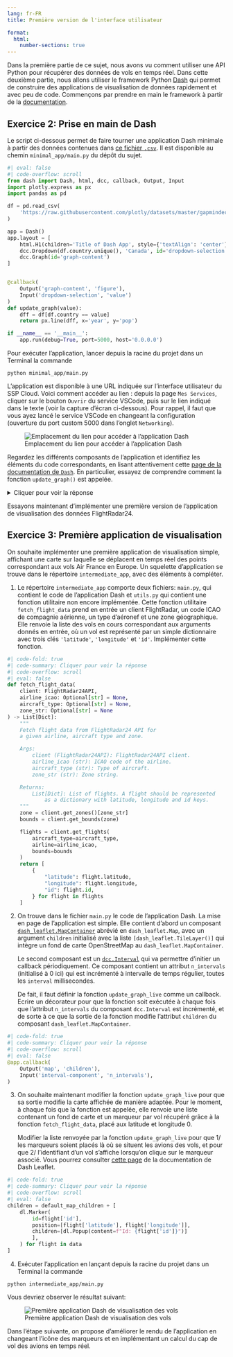 ```yaml
---
lang: fr-FR
title: Première version de l'interface utilisateur

format:
  html:
    number-sections: true
---
```


Dans la première partie de ce sujet, nous avons vu comment utiliser une API Python pour récupérer des données de vols en temps réel. Dans cette deuxième partie, nous allons utiliser le framework Python [Dash](https://dash.plotly.com/) qui permet de construire des applications de visualisation de données rapidement et avec peu de code. Commençons par prendre en main le framework à partir de la [documentation](https://dash.plotly.com/minimal-app).

::: {.callout-tip collapse="false" icon=false}
## `<i class="bi bi-book"></i>`{=html} Exercice 2: Prise en main de Dash

Le script ci-dessous permet de faire tourner une application Dash minimale à partir des données contenues dans [ce fichier `.csv`](https://raw.githubusercontent.com/plotly/datasets/master/gapminder_unfiltered.csv). Il est disponible au chemin `minimal_app/main.py` du dépôt du sujet.

```python
#| eval: false
#| code-overflow: scroll
from dash import Dash, html, dcc, callback, Output, Input
import plotly.express as px
import pandas as pd

df = pd.read_csv(
    'https://raw.githubusercontent.com/plotly/datasets/master/gapminder_unfiltered.csv'
)

app = Dash()
app.layout = [
    html.H1(children='Title of Dash App', style={'textAlign': 'center'}),
    dcc.Dropdown(df.country.unique(), 'Canada', id='dropdown-selection'),
    dcc.Graph(id='graph-content')
]


@callback(
    Output('graph-content', 'figure'),
    Input('dropdown-selection', 'value')
)
def update_graph(value):
    dff = df[df.country == value]
    return px.line(dff, x='year', y='pop')

if __name__ == '__main__':
    app.run(debug=True, port=5000, host='0.0.0.0')
```

Pour exécuter l'application, lancer depuis la racine du projet dans un Terminal la commande
```
python minimal_app/main.py
``` 

L'application est disponible à une URL indiquée sur l'interface utilisateur du SSP Cloud. Voici comment accéder au lien : depuis la page `Mes Services`, cliquer sur le bouton `Ouvrir` du service VSCode, puis sur le lien indiqué dans le texte (voir la capture d'écran ci-dessous). Pour rappel, il faut que vous ayez lancé le service VSCode en changeant la configuration (ouverture du port custom 5000 dans l'onglet `Networking`).

![Emplacement du lien pour accéder à l'application Dash](img/custom_port.jpg)

Regardez les différents composants de l'application et identifiez les éléments du code correspondants, en lisant attentivement cette [page de la documentation de `Dash`](https://dash.plotly.com/basic-callbacks). En particulier, essayez de comprendre comment la fonction `update_graph()` est appelée.

<details>
    <summary>Cliquer pour voir la réponse</summary>
    L'application est initialisée avec l'instruction `app = Dash()`. L'attribut `layout` (mise en page) de l'objet `app` est ensuite modifié. On ajoute un titre centré, un menu déroulant qui permet de choisir une option parmi une liste de valeurs uniques, puis un emplacement pour un graphique. La fonction `update_graph` est ensuite définie, qui prend en argument une variable `value` et renvoie un graphique (*line chart*) construit à partir des données filtrées à l'aide de la variable `value`. L'abscisse du graphique correspond à la colonne `year` du tableau de données, et l'ordonnée à la colonne `pop`.

    La fonction est décorée avec `@callback`, une [fonctionnalité majeure de Dash](https://dash.plotly.com/basic-callbacks). Une telle fonction est automatiquement appelée chaque fois que la propriété d'un composant d'entrée change, afin de mettre à jour une propriété dans un autre composant (la sortie). En l'occurrence le composant de sortie est l'emplacement pour graphique avec l'identifiant `'graph-content'` et le composant d'entrée est le menu déroulant avec l'identifiant `'dropdown-selection'`. Tout ceci permet d'afficher le graphique correspondant au choix fait par l'utilisateur dans le menu déroulant. 
</details>

:::

Essayons maintenant d'implémenter une première version de l'application de visualisation des données FlightRadar24.

::: {.callout-tip collapse="false" icon=false}
## `<i class="bi bi-book"></i>`{=html} Exercice 3: Première application de visualisation

On souhaite implémenter une première application de visualisation simple, affichant une carte sur laquelle se déplacent en temps réel des points correspondant aux vols Air France en Europe. Un squelette d'application se trouve dans le répertoire `intermediate_app`, avec des éléments à compléter.

1. Le répertoire `intermediate_app` comporte deux fichiers: `main.py`, qui contient le code de l'application Dash et `utils.py` qui contient une fonction utilitaire non encore implémentée. Cette fonction utilitaire `fetch_flight_data` prend en entrée un client FlightRadar, un code ICAO de compagnie aérienne, un type d'aéronef et une zone géographique. Elle renvoie la liste des vols en cours correspondant aux arguments donnés en entrée, où un vol est représenté par un simple dictionnaire avec trois clés `'latitude'`, `'longitude'` et `'id'`. Implémenter cette fonction.

```python
#| code-fold: true
#| code-summary: Cliquer pour voir la réponse
#| code-overflow: scroll
#| eval: false
def fetch_flight_data(
    client: FlightRadar24API,
    airline_icao: Optional[str] = None,
    aircraft_type: Optional[str] = None,
    zone_str: Optional[str] = None
) -> List[Dict]:
    """
    Fetch flight data from FlightRadar24 API for
    a given airline, aircraft type and zone.

    Args:
        client (FlightRadar24API): FlightRadar24API client.
        airline_icao (str): ICAO code of the airline.
        aircraft_type (str): Type of aircraft.
        zone_str (str): Zone string.

    Returns:
        List[Dict]: List of flights. A flight should be represented
            as a dictionary with latitude, longitude and id keys.
    """
    zone = client.get_zones()[zone_str]
    bounds = client.get_bounds(zone)

    flights = client.get_flights(
        aircraft_type=aircraft_type,
        airline=airline_icao,
        bounds=bounds
    )
    return [
        {
            "latitude": flight.latitude,
            "longitude": flight.longitude,
            "id": flight.id,
        } for flight in flights
    ]
```

2. On trouve dans le fichier `main.py` le code de l'application Dash. La mise en page de l'application est simple. Elle contient d'abord un composant [`dash_leaflet.MapContainer`](https://www.dash-leaflet.com/components/map_container) abrévié en `dash_leaflet.Map`, avec un argument `children` initialisé avec la liste `[dash_leaflet.TileLayer()]` qui intègre un fond de carte OpenStreetMap au `dash_leaflet.MapContainer`.

    Le second composant est un [`dcc.Interval`](https://dash.plotly.com/dash-core-components/interval) qui va permettre d'initier un callback périodiquement. Ce composant contient un attribut `n_intervals` (initialisé à 0 ici) qui est incrémenté à intervalle de temps régulier, toutes les `interval` millisecondes.

    De fait, il faut définir la fonction `update_graph_live` comme un callback. Ecrire un décorateur pour que la fonction soit exécutée à chaque fois que l'attribut `n_intervals` du composant `dcc.Interval` est incrémenté, et de sorte à ce que la sortie de la fonction modifie l'attribut `children` du composant `dash_leaflet.MapContainer`.

```python
#| code-fold: true
#| code-summary: Cliquer pour voir la réponse
#| code-overflow: scroll
#| eval: false
@app.callback(
    Output('map', 'children'),
    Input('interval-component', 'n_intervals'),
)
```

3. On souhaite maintenant modifier la fonction `update_graph_live` pour que sa sortie modifie la carte affichée de manière adaptée. Pour le moment, à chaque fois que la fonction est appelée, elle renvoie une liste contenant un fond de carte et un marqueur par vol récupéré grâce à la fonction `fetch_flight_data`, placé aux latitude et longitude 0.

    Modifier la liste renvoyée par la fonction `update_graph_live` pour que 1/ les marqueurs soient placés là où se situent les avions des vols, et pour que 2/ l'identifiant d'un vol s'affiche lorsqu'on clique sur le marqueur associé. Vous pourrez consulter [cette page](https://www.dash-leaflet.com/components/ui_layers/popup) de la documentation de Dash Leaflet.

```python
#| code-fold: true
#| code-summary: Cliquer pour voir la réponse
#| code-overflow: scroll
#| eval: false
children = default_map_children + [
    dl.Marker(
        id=flight['id'],
        position=[flight['latitude'], flight['longitude']],
        children=[dl.Popup(content=f"Id: {flight['id']}")]
        ],
    ) for flight in data
]
```

4. Exécuter l'application en lançant depuis la racine du projet dans un Terminal la commande
```
python intermediate_app/main.py
```

Vous devriez observer le résultat suivant:

![Première application Dash de visualisation des vols](img/intermediate_app.jpg)

:::

Dans l'étape suivante, on propose d'améliorer le rendu de l'application en changeant l'icône des marqueurs et en implémentant un calcul du cap de vol des avions en temps réel.
